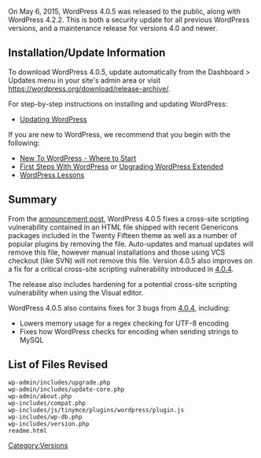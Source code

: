{{Languages|
{{en|Version 4.0.5}}
}}

On May 6, 2015, WordPress 4.0.5 was released to the public, along with WordPress 4.2.2. This is both a security update for all previous WordPress versions, and a maintenance release for versions 4.0 and newer.

== Installation/Update Information ==
To download WordPress 4.0.5, update automatically from the Dashboard > Updates menu in your site's admin area or visit https://wordpress.org/download/release-archive/.

For step-by-step instructions on installing and updating WordPress:
* [[Updating WordPress]]

If you are new to WordPress, we recommend that you begin with the following:
* [[New To WordPress - Where to Start]]
* [[First Steps With WordPress]] or [[Upgrading WordPress Extended]]
* [[WordPress Lessons]]

== Summary ==
From the [https://wordpress.org/news/2015/05/wordpress-4-2-2/ announcement post], WordPress 4.0.5 fixes a cross-site scripting vulnerability contained in an HTML file shipped with recent Genericons packages included in the Twenty Fifteen theme as well as a number of popular plugins by removing the file. Auto-updates and manual updates will remove this file, however manual installations and those using VCS checkout (like SVN) will not remove this file. Version 4.0.5 also improves on a fix for a critical cross-site scripting vulnerability introduced in [[Version_4.0.4|4.0.4]].

The release also includes hardening for a potential cross-site scripting vulnerability when using the Visual editor.

WordPress 4.0.5 also contains fixes for 3 bugs from [[Version_4.0.4|4.0.4]], including:

* Lowers memory usage for a regex checking for UTF-8 encoding
* Fixes how WordPress checks for encoding when sending strings to MySQL

== List of Files Revised ==
<pre>
wp-admin/includes/upgrade.php
wp-admin/includes/update-core.php
wp-admin/about.php
wp-includes/compat.php
wp-includes/js/tinymce/plugins/wordpress/plugin.js
wp-includes/wp-db.php
wp-includes/version.php
readme.html
</pre>

{{Versions}}

[[Category:Versions]]